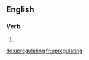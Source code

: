 ==English==

===Verb===
{{head|en|present participle}}

# {{present participle of|upregulate|lang=en}}

[[de:upregulating]]
[[fr:upregulating]]